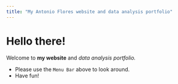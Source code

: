 ```yaml
---
title: "My Antonio Flores website and data analysis portfolio"
---
```


# Hello there!

Welcome to **my website** and *data analysis portfolio.*

-   Please use the `Menu Bar` above to look around.
-   Have fun!
